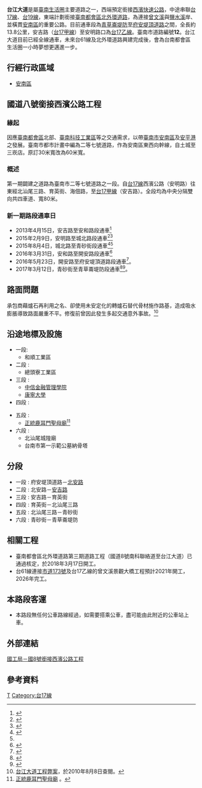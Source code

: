 {{future}}
{{Infobox TwRoad2
|bgcolorh= DARKGREEN
|colorh=white
|code=
|name={{TainanRoadSN|12}}台江大道
|enname=Taijiang Boulevard
|level=安明路至安吉路路段隸屬{{Jct|country=TWN|PH|17b}}
|length=13.8
|lastext=2017年3月12日
|speedhigh=50～70
|line=雙向二快車道一慢車道
|start=府安堤頂道路、[[臺南都會區北外環道路|臺南都會區北外環道路]]（預定）
|end=青草崙堤防
|sec=一～六段
|junc=
|img=台江大道.jpg
|cap=台江大道一景
|size=250px
|left=
|right=[[台61線|<font color="#888888">台61線（預定）</font>]]
|leftdirection=
|rightdirection=N
|SN=[[台17線#乙線|台17乙線]]<br>（起點－'''台江大道三、四、五段'''－終點）
|SNtype=ph
|SNNum=17b
|SN2=
|SN2type=
|SN2Num=
|SN3=
|SN3type=
|SN3Num=
}}

'''台江大道'''是屬[[臺南都會區|臺南生活圈]]主要道路之一，西端預定銜接[[台61線|西濱快速公路]]，中途串聯[[台17線|台17線]]、[[台19線|台19線]]，東端計劃銜接[[臺南都會區北外環道路|臺南都會區北外環道路]]，為連接[[曾文溪|曾文溪]]與[[鹽水溪|鹽水溪]]岸、並橫貫[[安南區|安南區]]的重要公路。目前通車段為[[青草崙堤防|青草崙堤防]]至[[府安堤頂道路|府安堤頂道路]]之間，全長約13.8公里，安吉路（[[台17線#甲線|台17甲線]]）至安明路口為[[台17線#乙線|台17乙線]]。臺南市道路編號'''12'''。台江大道目前已經全線通車，未來台61線及北外環道路興建完成後，會為台南都會區生活圈一小時夢想更邁進一步。

==行經行政區域==
*[[安南區|安南區]]

==國道八號銜接西濱公路工程==
===緣起===
因應[[臺南都會區|臺南都會區]]北部、[[臺南科技工業區|臺南科技工業區]]等之交通需求，以帶[[臺南市|臺南市]][[安南區|安南區]]及[[安平港|安平港]]之發展。臺南市都市計畫中編為二等七號道路，作為安南區東西向幹線，自土城至三崁店。原訂30米寬改為60米寬。

===概述===
第一期闢建之道路為臺南市二等七號道路之一段。自[[台17線|台17線]]西濱公路（安明路）往東經北汕尾三路、育英街、海佃路，至[[台17線#甲線|台17甲線]]（安吉路）。全段均為中央分隔雙向共四車道、寬80米。

===新一期路段通車日===
*2013年4月15日，安吉路至安和路段通車<ref>{{Cite web |url=http://www.tainan.gov.tw/tainan/dep_news.asp?nsub=BDA100&ID={B5FDF9C5-60C4-4A5A-AE72-9C9B34247B63}&searchtext=%E5%8F%B0%E6%B1%9F%E5%A4%A7%E9%81%93 |title=臺南市安南區2-7道路東段（國道8號至台19省道）4月15日舉行通車典禮 |date=2013-04-12 |publisher=[[臺南市政府|臺南市政府]] |accessdate=2013-04-16 }}</ref>
*2015年2月9日，安明路至城北路段通車<ref>{{Cite web |url=http://www.nownews.com/n/2015/02/06/1598696 |title=安南區東西向2-7道路 安明路至城北路西段9日通車 |date=2015-02-06 |publisher=Nownews 今日新聞 |accessdate=2015-11-10 |archive-date=2016-08-12 |archive-url=https://web.archive.org/web/20160812180131/http://www.nownews.com/n/2015/02/06/1598696 |dead-url=no }}</ref><ref name=tainangov>{{Cite web |url=http://www.tainan.gov.tw/tainan/news.asp?id=%7B4AA13B58-6630-4C76-9545-AF19DBFF1D6F%7D |title=台南市2-7道路西段安明路至青砂街聖母廟將通車 |date=2015-07-23 |publisher=[[臺南市政府|臺南市政府]] |accessdate=2015-11-10 |archive-url=https://web.archive.org/web/20160304190750/http://www.tainan.gov.tw/tainan/news.asp?id=%7B4AA13B58-6630-4C76-9545-AF19DBFF1D6F%7D |archive-date=2016-03-04 |dead-url=yes }}</ref>
*2015年8月4日，城北路至青砂街段通車<ref name=cdns>{{Cite web |url=http://www.cdns.com.tw/news.php?n_id=1&nc_id=40136 |title=台江大道城北路至青砂段 今通車 |date=2015-08-03 |publisher=[[中華日報|中華日報]] |accessdate=2015-11-10 |archive-url=https://web.archive.org/web/20160304185657/http://www.cdns.com.tw/news.php?n_id=1&nc_id=40136 |archive-date=2016-03-04 |dead-url=yes }}</ref><ref name=tainangov/>
*2016年3月31日，安和路至開安路段通車<ref>{{Cite web |url=http://news.ltn.com.tw/news/local/paper/974766 |title=〈南部〉不必繞路 台江大道東段安和路至開安路段通樂 |date=2016-04-01 |publisher=[[自由時報|自由時報]] |accessdate=2016-04-02 |archive-date=2019-05-17 |archive-url=https://web.archive.org/web/20190517220732/https://news.ltn.com.tw/news/local/paper/974766 |dead-url=no }}</ref>
*2016年5月23日，開安路至府安堤頂道路段通車<ref>{{Cite web |url=http://news.ltn.com.tw/news/local/paper/993085 |title=〈南部〉 台江大道東段道路 開放通車 |date=2016-05-23 |publisher=[[自由時報|自由時報]] |accessdate=2016-05-24 |archive-date=2019-05-17 |archive-url=https://web.archive.org/web/20190517023110/https://news.ltn.com.tw/news/local/paper/993085 |dead-url=no }}</ref>。
*2017年3月12日，青砂街至青草崙堤防段通車<ref>{{Cite web |url=http://news.ltn.com.tw/news/local/paper/1081304 |title=〈南部〉台江大道西段完工 3.12全線通車 |date=2017-02-25 |publisher=[[自由時報|自由時報]] |accessdate=2017-02-25 |archive-date=2019-05-18 |archive-url=https://web.archive.org/web/20190518135413/https://news.ltn.com.tw/news/local/paper/1081304 |dead-url=no }}</ref><ref>{{Cite web |url=http://m.ltn.com.tw/news/life/breakingnews/2001648 |title=台江大道今起全線通車 植樹10萬株 |date=2017-03-12 |publisher=[[自由時報|自由時報]] |accessdate=2017-03-12 |archive-date=2019-05-17 |archive-url=https://web.archive.org/web/20190517215423/https://m.ltn.com.tw/news/life/breakingnews/2001648 |dead-url=no }}</ref>。


==路面問題==
承包商藉爐石再利用之名、卻使用未安定化的轉爐石替代骨材施作路基，造成吸水膨脹導致路面嚴重不平。修復前曾因此發生多起交通意外事故。<ref>[http://blog.nownews.com/cgchang/textview.php?file=286900 台江大道工程弊案]{{dead link|date=2017年12月 |bot=InternetArchiveBot |fix-attempted=yes }}，於2010年8月8日查閱。</ref>

==沿途地標及設施==
*一段:
**和順工業區
*二段 :
**總頭寮工業區
*三段 :
**[[中信金融管理學院|中信金融管理學院]]
**[[康寧大學|康寧大學]]
*四段 :

*五段 :
**[[正統鹿耳門聖母廟|正統鹿耳門聖母廟]]<ref>[http://www.luermenma.org.tw/ 正統鹿耳門聖母廟] {{Wayback|url=http://www.luermenma.org.tw/ |date=20170425171951 }}。</ref>
*六段 :
**北汕尾城隍廟
**台南市第一示範公墓納骨塔

==分段==
*一段 : 府安堤頂道路－[[北安路_(台南市)|北安路]]
*二段 : 北安路－[[安吉路|安吉路]]
*三段 : 安吉路－育英街
*四段 : 育英街－北汕尾三路
*五段 : 北汕尾三路－青砂街
*六段 : 青砂街－青草崙堤防

==相關工程==
*臺南都會區北外環道路第三期道路工程（國道8號南科聯絡道至台江大道）已通過核定，於2018年3月17日開工。
*台61線連接[[市道173號|市道173號]]及台17乙線的曾文溪景觀大橋工程預計2021年開工，2026年完工。

==本路段客運==
*本路段無任何公車路線經過，如需要搭乘公車，盡可能由此附近的公車站上車。

==外部連結==
[http://gip.taneeb.gov.tw/ct.asp?xItem=19322&CtNode=3001 國工局－國8號銜接西濱公路工程]{{Wayback|url=http://gip.taneeb.gov.tw/ct.asp?xItem=19322&CtNode=3001 |date=20080201200417 }}

==參考資料==
{{reflist}}

{{臺南市主要道路}}
{{第三波高速公路}}
[[Category:臺南市街道|T]]
[[Category:台17線|Category:台17線]]